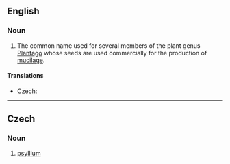 ==English==
{{wikipedia}}

===Noun===
{{en-noun|-}}

# The common name used for several members of the plant genus [[Plantago]] whose seeds are used commercially for the production of [[mucilage]].

====Translations====
{{trans-top|group of plants}}
* Czech: {{t-|cs|psyllium|n}}
{{trans-mid}}
{{trans-bottom}}

----

==Czech==

===Noun===
{{cs-noun|g=n}}

# [[#English|psyllium]]